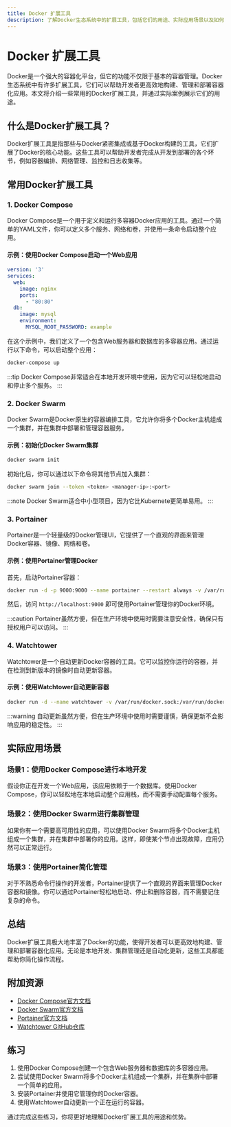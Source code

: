 ```yaml
---
title: Docker 扩展工具
description: 了解Docker生态系统中的扩展工具，包括它们的用途、实际应用场景以及如何通过它们提升开发效率。
---
```


# Docker 扩展工具

Docker是一个强大的容器化平台，但它的功能不仅限于基本的容器管理。Docker生态系统中有许多扩展工具，它们可以帮助开发者更高效地构建、管理和部署容器化应用。本文将介绍一些常用的Docker扩展工具，并通过实际案例展示它们的用途。

## 什么是Docker扩展工具？

Docker扩展工具是指那些与Docker紧密集成或基于Docker构建的工具，它们扩展了Docker的核心功能。这些工具可以帮助开发者完成从开发到部署的各个环节，例如容器编排、网络管理、监控和日志收集等。

## 常用Docker扩展工具

### 1. Docker Compose

Docker Compose是一个用于定义和运行多容器Docker应用的工具。通过一个简单的YAML文件，你可以定义多个服务、网络和卷，并使用一条命令启动整个应用。

#### 示例：使用Docker Compose启动一个Web应用

```yaml
version: '3'
services:
  web:
    image: nginx
    ports:
      - "80:80"
  db:
    image: mysql
    environment:
      MYSQL_ROOT_PASSWORD: example
```

在这个示例中，我们定义了一个包含Web服务器和数据库的多容器应用。通过运行以下命令，可以启动整个应用：

```bash
docker-compose up
```

:::tip
Docker Compose非常适合在本地开发环境中使用，因为它可以轻松地启动和停止多个服务。
:::

### 2. Docker Swarm

Docker Swarm是Docker原生的容器编排工具，它允许你将多个Docker主机组成一个集群，并在集群中部署和管理容器服务。

#### 示例：初始化Docker Swarm集群

```bash
docker swarm init
```

初始化后，你可以通过以下命令将其他节点加入集群：

```bash
docker swarm join --token <token> <manager-ip>:<port>
```

:::note
Docker Swarm适合中小型项目，因为它比Kubernete更简单易用。
:::

### 3. Portainer

Portainer是一个轻量级的Docker管理UI，它提供了一个直观的界面来管理Docker容器、镜像、网络和卷。

#### 示例：使用Portainer管理Docker

首先，启动Portainer容器：

```bash
docker run -d -p 9000:9000 --name portainer --restart always -v /var/run/docker.sock:/var/run/docker.sock portainer/portainer
```

然后，访问 `http://localhost:9000` 即可使用Portainer管理你的Docker环境。

:::caution
Portainer虽然方便，但在生产环境中使用时需要注意安全性，确保只有授权用户可以访问。
:::

### 4. Watchtower

Watchtower是一个自动更新Docker容器的工具。它可以监控你运行的容器，并在检测到新版本的镜像时自动更新容器。

#### 示例：使用Watchtower自动更新容器

```bash
docker run -d --name watchtower -v /var/run/docker.sock:/var/run/docker.sock containrrr/watchtower
```

:::warning
自动更新虽然方便，但在生产环境中使用时需要谨慎，确保更新不会影响应用的稳定性。
:::

## 实际应用场景

### 场景1：使用Docker Compose进行本地开发

假设你正在开发一个Web应用，该应用依赖于一个数据库。使用Docker Compose，你可以轻松地在本地启动整个应用栈，而不需要手动配置每个服务。

### 场景2：使用Docker Swarm进行集群管理

如果你有一个需要高可用性的应用，可以使用Docker Swarm将多个Docker主机组成一个集群，并在集群中部署你的应用。这样，即使某个节点出现故障，应用仍然可以正常运行。

### 场景3：使用Portainer简化管理

对于不熟悉命令行操作的开发者，Portainer提供了一个直观的界面来管理Docker容器和镜像。你可以通过Portainer轻松地启动、停止和删除容器，而不需要记住复杂的命令。

## 总结

Docker扩展工具极大地丰富了Docker的功能，使得开发者可以更高效地构建、管理和部署容器化应用。无论是本地开发、集群管理还是自动化更新，这些工具都能帮助你简化操作流程。

## 附加资源

- [Docker Compose官方文档](https://docs.docker.com/compose/)
- [Docker Swarm官方文档](https://docs.docker.com/engine/swarm/)
- [Portainer官方文档](https://documentation.portainer.io/)
- [Watchtower GitHub仓库](https://github.com/containrrr/watchtower)

## 练习

1. 使用Docker Compose创建一个包含Web服务器和数据库的多容器应用。
2. 尝试使用Docker Swarm将多个Docker主机组成一个集群，并在集群中部署一个简单的应用。
3. 安装Portainer并使用它管理你的Docker容器。
4. 使用Watchtower自动更新一个正在运行的容器。

通过完成这些练习，你将更好地理解Docker扩展工具的用途和优势。